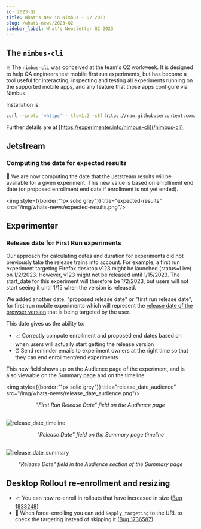 ```yaml
---
id: 2023-Q2
title: What's New in Nimbus - Q2 2023
slug: /whats-news/2023-Q2
sidebar_label: What's Newsletter Q2 2023
---
```


## The `nimbus-cli`

🔥 The `nimbus-cli` was conceived at the team's Q2 workweek. It is designed to help QA engineers test mobile first run experiments, but has become a tool useful for interacting, inspecting and testing all experiments running on the supported mobile apps, and any feature that those apps configure via Nimbus.

Installation is:

```sh
curl --proto '=https' --tlsv1.2 -sSf https://raw.githubusercontent.com/mozilla/application-services/main/install-nimbus-cli.sh | bash
```

Further details are at [https://experimenter.info/nimbus-cli](/nimbus-cli).

## Jetstream

### Computing the date for expected results

🔧 We are now computing the date that the Jetstream results will be available for a given experiment. This new value is based on enrollment end date (or proposed enrollment end date if enrollment is not yet ended).

<img style={{border:"1px solid grey"}} title="expected-results" src="/img/whats-news/expected-results.png"/>

## Experimenter

### Release date for First Run experiments

Our approach for calculating dates and duration for experiments did not previously take the release trains into account. For example, a first run experiment targeting Firefox desktop v123 might be launched (status=Live) on 1/2/2023. However, v123 might not be released until 1/15/2023. The start_date for this experiment will therefore be 1/2/2023, but users will not start seeing it until 1/15 when the version is released. 

We added another date, "proposed release date" or "first run release date", for first-run mobile experiments which will represent the [release date of the browser version](http://whattrainisitnow.com/) that is being targeted by the user. 

This date gives us the ability to:
* 📈 Correctly compute enrollment and proposed end dates based on when users will actually start getting the release version
* ⏰ Send reminder emails to experiment owners at the right time so that they can end enrollment/end experiments

This new field shows up on the Audience page of the experiment, and is also viewable on the Summary page and on the timeline:

<img style={{border:"1px solid grey"}} title="release_date_audience" src="/img/whats-news/release_date_audience.png"/>
<p align="center"> <em>"First Run Release Date" field on the Audience page</em> </p>
<br/>
<img style={{border:"1px solid grey"}} title="release_date_timeline" src="/img/whats-news/release_date_timeline.png"/>
<p align="center"> <em>"Release Date" field on the Summary page timeline</em> </p>
<br/>
<img style={{border:"1px solid grey"}} title="release_date_summary" src="/img/whats-news/release_date_summary.png"/>
<p align="center"> <em>"Release Date" field in the Audience section of the Summary page</em> </p>

## Desktop Rollout re-enrollment and resizing

 * 📈 You can now re-enroll in rollouts that have increased in size ([Bug 1833248](https://bugzilla.mozilla.org/show_bug.cgi?id=1833248))
 * 💪 When force-enrolling you can add `&apply_targeting` to the URL to check the targeting instead of skipping it ([Bug 1736587](https://bugzilla.mozilla.org/show_bug.cgi?id=1736587))
